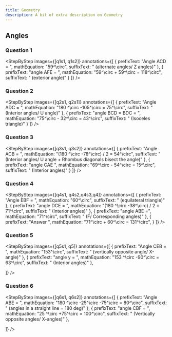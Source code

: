 ```yaml
---
title: Geometry
description: A bit of extra description on Geometry
---
```



## Angles

### Question 1

<Accordions>
  <Accordion title="Question">
    <QuestionWithImage
      image={question}
      subquestions={["Find ∠ AFE (2m)."]}
    />
  </Accordion>
  <Accordion title="Answer Walkthrough">

<StepByStep
  images={[q1s1, q1s2]}
  annotations={[
    {
      prefixText: "Angle ACD = ",
      mathEquation: "59^\\circ",
      suffixText: " (alternate angles/ Z angles)"
    },
    {
      prefixText: "angle AFE = ",
      mathEquation: "59^\\circ + 59^\\circ = 118^\\circ",
      suffixText: " (exterior angle)"
    }
  ]}
/>
  </Accordion>
</Accordions>

### Question 2

<Accordions>
  <Accordion title="Question">
    <QuestionWithImage
      image={q2}
      subquestions={["In the figure above, ABCD is a trapezium and BCD is an isoceles triangle. Find ∠ x."]}
    />
  </Accordion>
  <Accordion title="Answer Walkthrough">

<StepByStep
  images={[q2s1, q2s1]}
  annotations={[
    {
      prefixText: "Angle ADC = ",
      mathEquation: "180 ^\\circ -105^\\circ = 75^\\circ",
      suffixText: " (Interior angles/ U angle)"
    },
    {
      prefixText: "angle BCD = BDC = ",
      mathEquation: "75^\\circ - 32^\\circ = 43^\\circ",
      suffixText: " (Isoceles triangle)"
    }
  ]}
/>
  </Accordion>
</Accordions>

### Question 3

<Accordions>
  <Accordion title="Question">
    <QuestionWithImage
      image={q3}
      subquestions={["In the figure above, ABCD is a rhombus. Find ∠CAE"]}
    />
  </Accordion>
  <Accordion title="Answer Walkthrough">

<StepByStep
  images={[q3s1, q3s2]}
  annotations={[
    {
      prefixText: "Angle ACB = ",
      mathEquation: "(180 ^\\circ -78^\\circ) / 2 = 54^\\circ",
      suffixText: " (Interior angles/ U angle + Rhombus diagonals bisect the angle)"
    },
    {
      prefixText: "angle CAE  ",
      mathEquation: "69^\\circ - 54^\\circ = 15^\\circ",
      suffixText: " (Interior angles)"
    }
  ]}
/>
  </Accordion>
</Accordions>

### Question 4

<Accordions>
  <Accordion title="Question">
    <QuestionWithImage
      image={q4}
      subquestions={["In the figure below, ABCD is a trapezium where AB is parallel to CD. CDE is an isosceles triangle where DE = DC. BEF is an equilateral triangle. Find ∠ABF."]}
    />
  </Accordion>
  <Accordion title="Answer Walkthrough">

<StepByStep
  images={[q4s1, q4s2,q4s3,q4]}
  annotations={[
    {
      prefixText: "Angle EBF = ",
      mathEquation: "60^\\circ",
      suffixText: " (equilateral triangle)"
    },
    {
      prefixText: "angle DCE = ",
      mathEquation: "(180 ^\\circ -38^\\circ) / 2 = 71^\\circ",
      suffixText: " (Interior angles)"
    },
        {
      prefixText: "angle ABE =",
      mathEquation: "71^\\circ",
      suffixText: " (F/ Corresponding angles)"
    },
    {
      prefixText: "Answer ",
      mathEquation: "71^\\circ + 60^\\circ = 131^\\circ",
    }
  ]}
/>
  </Accordion>
</Accordions>

### Question 5

<Accordions>
  <Accordion title="Question">
    <QuestionWithImage
      image={q5}
      subquestions={["In the figure below, ABCD is a trapezium where AB is parallel to CD. CDE is an isosceles triangle where DE = DC. BEF is an equilateral triangle. Find ∠ABF."]}
    />
  </Accordion>
  <Accordion title="Answer Walkthrough">

<StepByStep
  images={[q5s1, q5]}
  annotations={[
    {
      prefixText: "Angle CEB = ",
      mathEquation: "153^\\circ",
      suffixText: " (vertically opposite angle/ X-angle)"
    },
    {
      prefixText: "angle y = ",
      mathEquation: "153 ^\\circ -90^\\circ = 63^\\circ",
      suffixText: " (Interior angles)"
    },
      
  ]}
/>
  </Accordion>
</Accordions>

### Question 6

<Accordions>
  <Accordion title="Question">
    <QuestionWithImage
      image={q6}
      subquestions={["AC and DF are straight lines. Find ∠CBF."]}
    />
  </Accordion>
  <Accordion title="Answer Walkthrough">

<StepByStep
  images={[q6s1, q6s2]}
  annotations={[
    {
      prefixText: "Angle ABE = ",
      mathEquation: "180 ^\\circ -25^\\circ -75^\\circ = 80^\\circ",
      suffixText: " (angles in a straight line = 180 deg)"
    },
    {
      prefixText: "angle CBF = ",
      mathEquation: "25 ^\\circ +75^\\circ = 100^\\circ",
      suffixText: " (Vertically opposite angles/ X-angles)"
    },
      
  ]}
/>
  </Accordion>
</Accordions>
